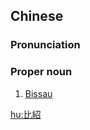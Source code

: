 {{also|比绍}}
==Chinese==
{{zh-forms|s=比绍}}

===Pronunciation===
{{zh-pron
|m=Bǐshào
|c=bei2 siu6
|cat=pn
}}

===Proper noun===
{{zh-proper noun}}

# [[Bissau]] {{gloss|the capital of Guinea-Bissau}}

[[hu:比紹]]